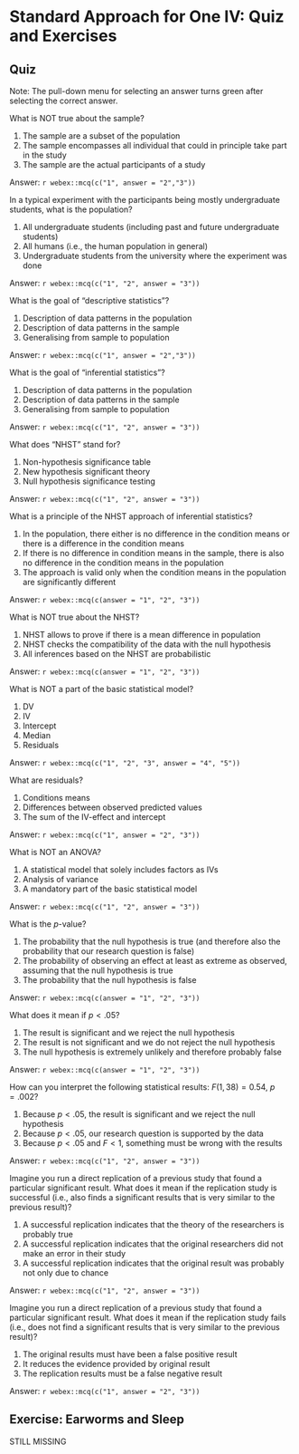# Standard Approach for One IV: Quiz and Exercises {#standard-approach-exercises .unnumbered}

## Quiz


Note: The pull-down menu for selecting an answer turns green after selecting the correct answer. 


::: {.exercise}
What is NOT true about the sample?

1. The sample are a subset of the population
2. The sample encompasses all individual that could in principle take part in the study
3. The sample are the actual participants of a study

Answer: `r webex::mcq(c("1", answer = "2","3"))`

:::

::: {.exercise}
In a typical experiment with the participants being mostly undergraduate students, what is the population?

1. All undergraduate students (including past and future undergraduate students)
2. All humans (i.e., the human population in general)
3. Undergraduate students from the university where the experiment was done

Answer: `r webex::mcq(c("1", "2", answer = "3"))`

:::


::: {.exercise}
What is the goal of "descriptive statistics"?

1. Description of data patterns in the population 
2. Description of data patterns in the sample
3. Generalising from sample to population

Answer: `r webex::mcq(c("1", answer = "2","3"))`

:::

::: {.exercise}
What is the goal of "inferential statistics"?

1. Description of data patterns in the population 
2. Description of data patterns in the sample
3. Generalising from sample to population

Answer: `r webex::mcq(c("1", "2", answer = "3"))`
:::


::: {.exercise}
What does "NHST" stand for?

1. Non-hypothesis significance table
2. New hypothesis significant theory
3. Null hypothesis significance testing

Answer: `r webex::mcq(c("1", "2", answer = "3"))`

:::

::: {.exercise}
What is a principle of the NHST approach of inferential statistics?

1. In the population, there either is no difference in the condition means or there is a difference in the condition means
2. If there is no difference in condition means in the sample, there is also no difference in the condition means in the population
3. The approach is valid only when the condition means in the population are significantly different

Answer: `r webex::mcq(c(answer = "1", "2", "3"))`

:::

::: {.exercise}
What is NOT true about the NHST?

1. NHST allows to prove if there is a mean difference in population
2. NHST checks the compatibility of the data with the null hypothesis
3. All inferences based on the NHST are probabilistic

Answer: `r webex::mcq(c(answer = "1", "2", "3"))`

:::

::: {.exercise}
What is NOT a part of the basic statistical model?

1. DV
2. IV
3. Intercept
4. Median
5. Residuals

Answer: `r webex::mcq(c("1", "2", "3", answer = "4", "5"))`

:::

::: {.exercise}
What are residuals?

1. Conditions means
2. Differences between observed predicted values
3. The sum of the IV-effect and intercept

Answer: `r webex::mcq(c("1", answer = "2", "3"))`

:::

::: {.exercise}
What is NOT an ANOVA?

1. A statistical model that solely includes factors as IVs
2. Analysis of variance
3. A mandatory part of the basic statistical model

Answer: `r webex::mcq(c("1", "2", answer = "3"))`

:::

::: {.exercise}
What is the $p$-value?

1. The probability that the null hypothesis is true (and therefore also the probability that our research question is false)
2. The probability of observing an effect at least as extreme as observed, assuming that the null hypothesis is true
3. The probability that the null hypothesis is false

Answer: `r webex::mcq(c(answer = "1", "2", "3"))`

:::


::: {.exercise}
What does it mean if $p < .05$?

1. The result is significant and we reject the null hypothesis
2. The result is not significant and we do not reject the null hypothesis
3. The null hypothesis is extremely unlikely and therefore probably false

Answer: `r webex::mcq(c(answer = "1", "2", "3"))`

:::

::: {.exercise}
How can you interpret the following statistical results: $F(1, 38) = 0.54$, $p = .002$?

1. Because $p < .05$, the result is significant and we reject the null hypothesis
2. Because $p < .05$, our research question is supported by the data
3. Because $p < .05$ and $F < 1$, something must be wrong with the results

Answer: `r webex::mcq(c("1", "2", answer = "3"))`

:::

::: {.exercise}
Imagine you run a direct replication of a previous study that found a particular significant result. What does it mean if the replication study is successful (i.e., also finds a significant results that is very similar to the previous result)? 

1. A successful replication indicates that the theory of the researchers is probably true 
2. A successful replication indicates that the original researchers did not make an error in their study
3. A successful replication indicates that the original result was probably not only due to chance

Answer: `r webex::mcq(c("1", "2", answer = "3"))`

:::

::: {.exercise}
Imagine you run a direct replication of a previous study that found a particular significant result. What does it mean if the replication study fails (i.e., does not find a significant results that is very similar to the previous result)? 

1. The original results must have been a false positive result  
2. It reduces the evidence provided by original result
3. The replication results must be a false negative result

Answer: `r webex::mcq(c("1", answer = "2", "3"))`

:::


## Exercise: Earworms and Sleep

STILL MISSING

